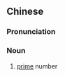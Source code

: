 {{also|质数}}
==Chinese==
{{zh-forms|s=质数}}

===Pronunciation===
{{zh-pron
|m=质shù
|c=zat1 sou3
|cat=n
}}

===Noun===
{{zh-noun}}

# [[prime]] number